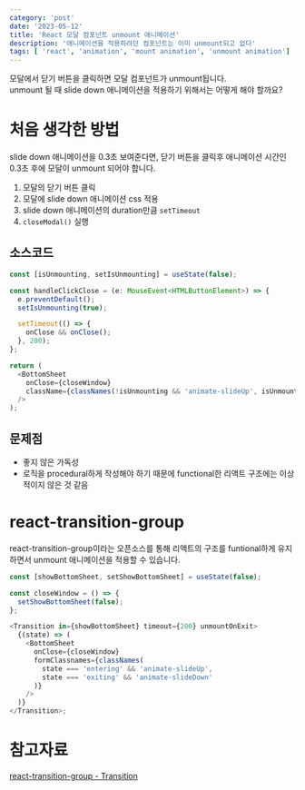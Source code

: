 ```yaml
---
category: 'post'
date: '2023-05-12'
title: 'React 모달 컴포넌트 unmount 애니메이션'
description: '애니메이션을 적용하려던 컴포넌트는 이미 unmount되고 없다'
tags: [ 'react', 'animation', 'mount animation', 'unmount animation']
---
```


모달에서 닫기 버튼을 클릭하면 모달 컴포넌트가 unmount됩니다.<br/>
unmount 될 때 slide down 애니메이션을 적용하기 위해서는 어떻게 해야 할까요?<br/>

# 처음 생각한 방법

slide down 애니메이션을 0.3초 보여준다면, 닫기 버튼을 클릭후 애니메이션 시간인 0.3초 후에 모달이 unmount 되어야 합니다.<br/>

1. 모달의 닫기 버튼 클릭
2. 모달에 slide down 애니메이션 css 적용
3. slide down 애니메이션의 duration만큼 `setTimeout`
4. `closeModal()` 실행

## 소스코드

```javascript
const [isUnmounting, setIsUnmounting] = useState(false);

const handleClickClose = (e: MouseEvent<HTMLButtonElement>) => {
  e.preventDefault();
  setIsUnmounting(true);

  setTimeout(() => {
    onClose && onClose();
  }, 200);
};

return (
  <BottomSheet
    onClose={closeWindow}
    className={classNames(!isUnmounting && 'animate-slideUp', isUnmounting && 'animate-slideDown')}
  />
);
```

## 문제점

- 좋지 않은 가독성
- 로직을 procedural하게 작성해야 하기 때문에 functional한 리액트 구조에는 이상적이지 않은 것 같음

# react-transition-group

react-transition-group이라는 오픈소스를 통해 리액트의 구조를 funtional하게 유지하면서 unmount 애니메이션을 적용할 수 있습니다.

```javascript
const [showBottomSheet, setShowBottomSheet] = useState(false);

const closeWindow = () => {
  setShowBottomSheet(false);
};

<Transition in={showBottomSheet} timeout={200} unmountOnExit>
  {(state) => (
    <BottomSheet
      onClose={closeWindow}
      formClassnames={classNames(
        state === 'entering' && 'animate-slideUp',
        state === 'exiting' && 'animate-slideDown'
      )}
    />
  )}
</Transition>;
```

# 참고자료

[react-transition-group - Transition](https://github.com/reactjs/react-transition-group/blob/master/src/Transition.js)
